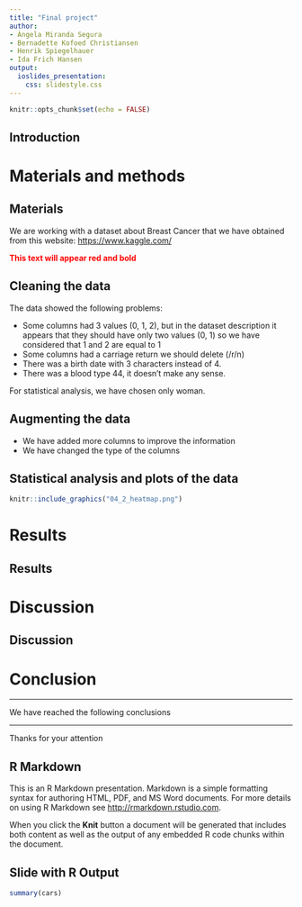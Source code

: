 ```yaml
---
title: "Final project"
author:
- Ángela Miranda Segura
- Bernadette Kofoed Christiansen
- Henrik Spiegelhauer
- Ida Frich Hansen
output:
  ioslides_presentation:
    css: slidestyle.css
---
```



```r
knitr::opts_chunk$set(echo = FALSE)

```

## Introduction



# Materials and methods
## Materials
We are working with a dataset about Breast Cancer that we have obtained from this website: <https://www.kaggle.com/>

<span style="font-weight:bold; color:red;">This text will appear red and bold</span>




## Cleaning the data
The data showed the following problems:

- Some columns had 3 values (0, 1, 2), but in the dataset description it appears that they should have only two values (0, 1) so we have considered that 1 and 2 are equal to 1
- Some columns had a carriage return we should delete (/r/n)
- There was a birth date with 3 characters instead of 4.
- There was a blood type 44, it doesn't make any sense.

For statistical analysis, we have chosen only woman. 

## Augmenting the data

- We have added more columns to improve the information
- We have changed the type of the columns

## Statistical analysis and plots of the data

```r
knitr::include_graphics("04_2_heatmap.png")
```





# Results {.build}
## Results {.build}
# Discussion
## Discussion
# Conclusion

---

We have reached the following conclusions


---
<div class="final">Thanks for your attention</div>


## R Markdown

This is an R Markdown presentation. Markdown is a simple formatting syntax for authoring HTML, PDF, and MS Word documents. For more details on using R Markdown see <http://rmarkdown.rstudio.com>.

When you click the **Knit** button a document will be generated that includes both content as well as the output of any embedded R code chunks within the document.


## Slide with R Output

```r
summary(cars)
```



